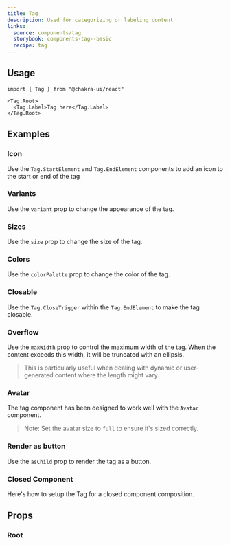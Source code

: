 ```yaml
---
title: Tag
description: Used for categorizing or labeling content
links:
  source: components/tag
  storybook: components-tag--basic
  recipe: tag
---
```


<ExampleTabs name="tag-basic" />

## Usage

```tsx
import { Tag } from "@chakra-ui/react"
```

```tsx
<Tag.Root>
  <Tag.Label>Tag here</Tag.Label>
</Tag.Root>
```

## Examples

### Icon

Use the `Tag.StartElement` and `Tag.EndElement` components to add an icon to the
start or end of the tag

<ExampleTabs name="tag-with-icon" />

### Variants

Use the `variant` prop to change the appearance of the tag.

<ExampleTabs name="tag-with-variants" />

### Sizes

Use the `size` prop to change the size of the tag.

<ExampleTabs name="tag-with-sizes" />

### Colors

Use the `colorPalette` prop to change the color of the tag.

<ExampleTabs name="tag-with-colors" />

### Closable

Use the `Tag.CloseTrigger` within the `Tag.EndElement` to make the tag closable.

<ExampleTabs name="tag-with-close" />

### Overflow

Use the `maxWidth` prop to control the maximum width of the tag. When the
content exceeds this width, it will be truncated with an ellipsis.

> This is particularly useful when dealing with dynamic or user-generated
> content where the length might vary.

<ExampleTabs name="tag-with-overflow" />

### Avatar

The tag component has been designed to work well with the `Avatar` component.

> Note: Set the avatar size to `full` to ensure it's sized correctly.

<ExampleTabs name="tag-with-avatar" />

### Render as button

Use the `asChild` prop to render the tag as a button.

<ExampleTabs name="tag-as-button" />

### Closed Component

Here's how to setup the Tag for a closed component composition.

<ExampleCode name="tag-closed-component" />

## Props

### Root

<PropTable component="Tag" part="Root" />
